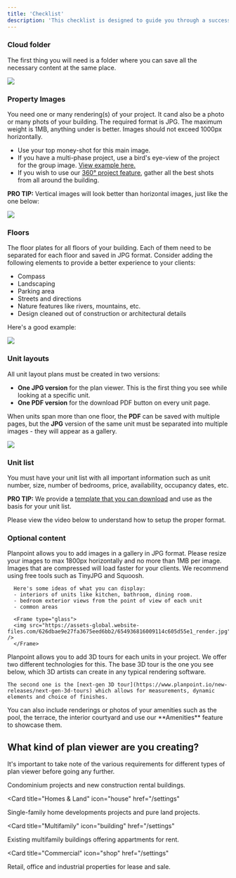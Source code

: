 ```yaml
---
title: 'Checklist'
description: 'This checklist is designed to guide you through a successful Planpoint launch, from planning and preparation to execution.'
---
```


### Cloud folder

The first thing you will need is a folder where you can save all the necessary content at the same place. 

<Frame caption="Some of the most popular apps used are Dropbox, Google Drive and OneDrive">
  <img src="https://i.postimg.cc/3x558gHs/temp-Image8-IUTlr.avif" />
</Frame>

### Property Images

You need one or many rendering(s) of your project. It cand also be a photo or many phots of your building. The required format is JPG. The maximum weight is 1MB, anything under is better. Images should not exceed 1000px horizontally.

- Use your top money-shot for this main image.
- If you have a multi-phase project, use a bird's eye-view of the project for the group image. [View example here.](https://www.planpoint.io/types/rentals)
- If you wish to use our [360° project feature](https://www.planpoint.io/new-releases/360-project), gather all the best shots from all around the building.

<Tip>**PRO TIP:** Vertical images will look better than horizontal images, just like the one below:</Tip>

<Frame type="glass">
  <img src="https://assets-global.website-files.com/626dbae9e27fa3675eed6bb2/65492ef074d061dcf91f10ff_StepA1.jpg" />
</Frame>

### Floors

The floor plates for all floors of your building. Each of them need to be separated for each floor and saved in JPG format. Consider adding the following elements to provide a better experience to your clients:

- Compass
- Landscaping
- Parking area
- Streets and directions
- Nature features like rivers, mountains, etc.
- Design cleaned out of construction or architectural details

Here's a good example: 

<Frame type="glass">
  <img src="https://assets-global.website-files.com/626dbae9e27fa3675eed6bb2/62a55bd6cc39b9224088b10f_How-B.jpg" />
</Frame>

### Unit layouts

All unit layout plans must be created in two versions: 

- **One JPG version** for the plan viewer. This is the first thing you see while looking at a specific unit.
- **One PDF version** for the download PDF button on every unit page.

<Info>When units span more than one floor, the **PDF** can be saved with multiple pages, but the **JPG** version of the same unit must be separated into multiple images - they will appear as a gallery.</Info>

<Frame type="glass">
  <img src="https://assets-global.website-files.com/626dbae9e27fa3675eed6bb2/654932279cca1c61f0f37ff5_StepC1-p-3200.jpg" />
</Frame>

### Unit list

You must have your unit list with all important information such as unit number, size, number of bedrooms, price, availability, occupancy dates, etc.

<Tip>**PRO TIP:** We provide a [template that you can download](https://app.planpoint.io/assets/template.xlsx) and use as the basis for your unit list.</Tip>

Please view the video below to understand how to setup the proper format.

### Optional content

<AccordionGroup>
  <Accordion title="Interior renderings and images" icon="image">
      Planpoint allows you to add images in a gallery in JPG format. Please resize your images to max 1800px horizontally and no more than 1MB per image. Images that are compressed will load faster for your clients. We recommend using free tools such as TinyJPG and Squoosh.

      Here's some ideas of what you can display:
      - interiors of units like kitchen, bathroom, dining room.
      - bedroom exterior views from the point of view of each unit
      - common areas

      <Frame type="glass">
      <img src="https://assets-global.website-files.com/626dbae9e27fa3675eed6bb2/654936816009114c605d55e1_render.jpg" />
      </Frame>

  </Accordion>

  <Accordion title="3D tours" icon="cube">
    Planpoint allows you to add 3D tours for each units in your project. We offer two different technologies for this. The base 3D tour is the one you see below, which 3D artists can create in any typical rendering software.

    The second one is the [next-gen 3D tour](https://www.planpoint.io/new-releases/next-gen-3d-tours) which allows for measurements, dynamic elements and choice of finishes.
    
  </Accordion>

  <Accordion title="Amenities" icon="water-ladder">
    You can also include renderings or photos of your amenities such as the pool, the terrace, the interior courtyard and use our **Amenities** feature to showcase them.
  </Accordion>
</AccordionGroup>


## What kind of plan viewer are you creating?

It's important to take note of the various requirements for different types of plan viewer before going any further.

<CardGroup>

<Card title="Condos & new appartments" icon="buildings"
  href="/settings">
  Condominium projects and new construction rental buildings.
</Card>

<Card
  title="Homes & Land"
  icon="house"
  href="/settings"
>
  Single-family home developments projects and pure land projects.
</Card>

<Card
  title="Multifamily"
  icon="building"
  href="/settings"
>
  Existing multifamily buildings offering appartments for rent.
</Card>

<Card
  title="Commercial"
  icon="shop"
  href="/settings"
>
  Retail, office and industrial properties for lease and sale.
</Card>

</CardGroup>
